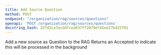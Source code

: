 ```yaml
---
title: Add Source Question
method: POST
endpoint: "/organization/rag/sources/questions"
openapi: 'POST /organization/rag/sources/questions'
docstring_hash: 257d2ca7acdd7cea037ff2079ef45ee27bd15f91
---
```


Add a new source as Question to the RAG
Returns an Accepted to indicate this will be processed in the background
